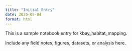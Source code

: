 ```yaml
---
title: "Initial Entry"
date: 2025-05-04
format: html
---
```


This is a sample notebook entry for kbay_habitat_mapping.

Include any field notes, figures, datasets, or analysis here.
